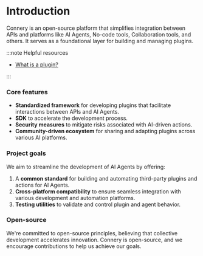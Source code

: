 # Introduction

Connery is an open-source platform that simplifies integration between APIs and platforms like AI Agents,
No-code tools, Collaboration tools, and others.
It serves as a foundational layer for building and managing plugins.

:::note Helpful resources

- [What is a plugin?](/docs/introduction/core-concepts#plugin)

:::

### Core features

- **Standardized framework** for developing plugins that facilitate interactions between APIs and AI Agents.
- **SDK** to accelerate the development process.
- **Security measures** to mitigate risks associated with AI-driven actions.
- **Community-driven ecosystem** for sharing and adapting plugins across various AI platforms.

### Project goals

We aim to streamline the development of AI Agents by offering:

1. A **common standard** for building and automating third-party plugins and actions for AI Agents.
2. **Cross-platform compatibility** to ensure seamless integration with various development and automation platforms.
3. **Testing utilities** to validate and control plugin and agent behavior.

### Open-source

We're committed to open-source principles, believing that collective development accelerates innovation.
Connery is open-source, and we encourage contributions to help us achieve our goals.

